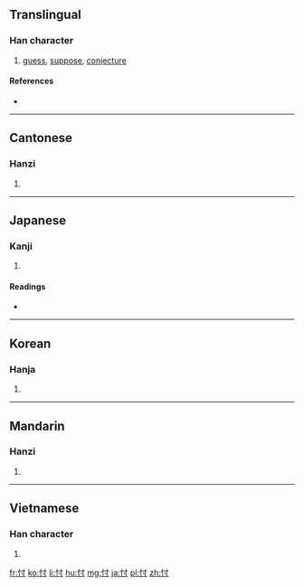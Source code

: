 ==Translingual==

===Han character===
{{Han char|rn=61|rad=心|as=03|sn=6|four=94000|canj=PDI|ids=⿰忄寸}}

# [[guess]], [[suppose]], [[conjecture]]

====References====
* {{Han ref|kx=0376.160|dkj=10326|dj=0703.020|hdz=42272.040|uh=5FD6|ud=24534|bh=A6A4|bd=42660}}

----

==Cantonese==

===Hanzi===
{{yue-hanzi|jyut=[[cyun2]]|y=chyun2}}

# {{defn|lang=yue|sort=心03}}

----

==Japanese==

===Kanji===
{{ja-kanji|grade=|rs=心03}}

# {{defn|lang=ja|sort=心03}}

====Readings====
* {{ja-readings|goon=[[そん]] (son)|kanon=[[そん]] (son)|kun=[[はかる]] (hakaru)}}

----

==Korean==

===Hanja===
{{ko-hanja|hangeul=촌|eumhun=|rv=chon|mr=ch'on|y=chon}}

# {{defn|lang=ko|sort=心03}}

----

==Mandarin==

===Hanzi===
{{cmn-hanzi|pin=[[cǔn]] ([[cun3]]), [[wáng]] ([[wang2]])|wg=ts'un<sup>3</sup>, wang<sup>2</sup>}}

# {{defn|lang=cmn|sort=心03}}

----

==Vietnamese==

===Han character===
{{vi-readings|rs=心03|hanviet=thổn}}

# {{defn|lang=vi|sort=心03}}

[[fr:忖]]
[[ko:忖]]
[[li:忖]]
[[hu:忖]]
[[mg:忖]]
[[ja:忖]]
[[pl:忖]]
[[zh:忖]]